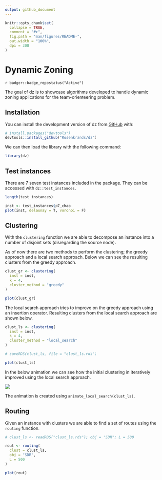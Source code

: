 ```yaml
---
output: github_document
---
```


<!-- README.md is generated from README.Rmd. Please edit that file -->

```r
knitr::opts_chunk$set(
  collapse = TRUE,
  comment = "#>",
  fig.path = "man/figures/README-",
  out.width = "100%",
  dpi = 300
)
```

# Dynamic Zoning

<!-- badges: start -->
`r badger::badge_repostatus("Active")`
<!-- badges: end -->

The goal of dz is to showcase algorithms developed to handle dynamic zoning applications for the team-orienteering problem.

## Installation

You can install the development version of dz from [GitHub](https://github.com/) with:

``` r
# install.packages("devtools")
devtools::install_github("Rosenkrands/dz")
```

We can then load the library with the following command:

```r
library(dz)
```


## Test instances

There are 7 seven test instances included in the package.
They can be accessed with `dz::test_instances`.
```r
length(test_instances)
```

```r
inst <- test_instances$p7_chao 
plot(inst, delaunay = T, voronoi = F)
```

## Clustering

With the `clustering` function we are able to decompose an instance into a number of disjoint sets (disregarding the source node).

As of now there are two methods to perform the clustering; the greedy approach and a local search approach.
Below we can see the resulting clusters from the greedy approach.

```r
clust_gr <- clustering(
  inst = inst,
  k = 4,
  cluster_method = "greedy"
)

plot(clust_gr)
```


The local search approach tries to improve on the greedy approach using an insertion operator.
Resulting clusters from the local search approach are shown below.

```r
clust_ls <- clustering(
  inst = inst,
  k = 4,
  cluster_method = "local_search"
)

# saveRDS(clust_ls, file = "clust_ls.rds")

plot(clust_ls)
```

In the below animation we can see how the initial clustering in iteratively improved using the local search approach.

![](local_search_animation.gif)

The animation is created using `animate_local_search(clust_ls)`.

## Routing

Given an instance with clusters we are able to find a set of routes using the `routing` function.

```r
# clust_ls <- readRDS("clust_ls.rds"); obj = "SDR"; L = 500

rout <- routing(
  clust = clust_ls,
  obj = "SDR",
  L = 500
)

plot(rout)
```
